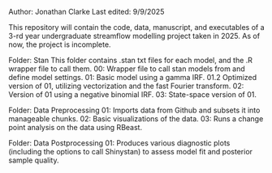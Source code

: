 Author: Jonathan Clarke
Last edited: 9/9/2025

This repository will contain the code, data, manuscript, and executables of a 3-rd year undergraduate streamflow modelling project taken in 2025. As of now, the project is incomplete.

Folder: Stan
This folder contains .stan txt files for each model, and the .R wrapper file to call them.
00: Wrapper file to call stan models from and define model settings.
01: Basic model using a gamma IRF.
01.2 Optimized version of 01, utilizing vectorization and the fast Fourier transform.
02: Version of 01 using a negative binomial IRF.
03: State-space version of 01.

Folder: Data Preprocessing
01: Imports data from Github and subsets it into manageable chunks.
02: Basic visualizations of the data.
03: Runs a change point analysis on the data using RBeast.

Folder: Data Postprocessing
01: Produces various diagnostic plots (including the options to call Shinystan) to assess model fit and posterior sample quality.
